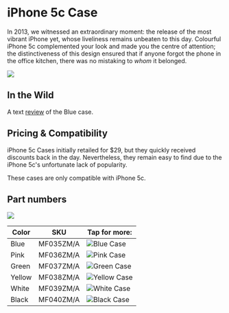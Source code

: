 
# iPhone 5c Case

In 2013, we witnessed an extraordinary moment: the release of the most vibrant iPhone yet, whose liveliness remains unbeaten to this day. Colourful iPhone 5c complemented your look and made you the centre of attention; the distinctiveness of this design ensured that if anyone forgot the phone in the office kitchen, there was no mistaking to _whom_ it belonged.

<img src="/assets/2013_5c.png"></img>

## In the Wild

A text [review](https://www.imore.com/iphone-5c-case-review) of the Blue case.

## Pricing & Compatibility

iPhone 5c Cases initially retailed for $29, but they quickly received discounts back in the day. Nevertheless, they remain easy to find due to the iPhone 5c's unfortunate lack of popularity.

These cases are only compatible with iPhone 5c.

## Part numbers

<img src="/assets/2013_5c.jpg"></img>

| Color | SKU | Tap for more: |
| --- | --- | --- |
| Blue | MF035<wbr/>ZM/A | <Link href="/ancient/iphone-5c/MF035"><img src="https://everycase.imgix.net/everypreview/MF035.webp" alt="Blue Case"/></Link> |
| Pink | MF036<wbr/>ZM/A | <Link href="/ancient/iphone-5c/MF036"><img src="https://everycase.imgix.net/everypreview/MF036.webp" alt="Pink Case"/></Link> |
| Green | MF037<wbr/>ZM/A | <Link href="/ancient/iphone-5c/MF037"><img src="https://everycase.imgix.net/everypreview/MF037.webp" alt="Green Case"/></Link> |
| Yellow | MF038<wbr/>ZM/A | <Link href="/ancient/iphone-5c/MF038"><img src="https://everycase.imgix.net/everypreview/MF038.webp" alt="Yellow Case"/></Link> |
| White | MF039<wbr/>ZM/A | <Link href="/ancient/iphone-5c/MF039"><img src="https://everycase.imgix.net/everypreview/MF039.webp" alt="White Case"/></Link> |
| Black | MF040<wbr/>ZM/A | <Link href="/ancient/iphone-5c/MF040"><img src="https://everycase.imgix.net/everypreview/MF040.webp" alt="Black Case"/></Link> |
